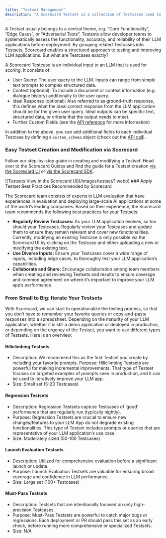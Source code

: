 ```yaml
---
title: "Testset Management"
description: "A Scorecard Testset is a collection of Testcases used to evaluate the performance of an LLM application across a variety of inputs and scenarios."
---
```


A Testset usually belongs to a central theme, e.g. “Core Functionality”, “Edge Cases”, or “Adversarial Tests”. Testsets allow developer teams to systematically assess the functionality, accuracy, and reliability of their LLM applications before deployment. By grouping related Testcases into Testsets, Scorecard enables a structured approach to testing and improving LLM applications. But what are Testcases exactly?

A Scorecard Testcase is an individual input to an LLM that is used for scoring. It consists of:

* User Query: The user query to the LLM. Inputs can range from simple text prompts to complex structured data.
* Context (optional): To include a document or context information (e.g. dialogue history) additionally to the user query.
* Ideal Response (optional): Also referred to as ground-truth response, this defines what the ideal correct response from the LLM application should be for the given user query. Ideal outputs can be specific text, structured data, or criteria that the output needs to meet.
* Further Custom Fields (see the [API reference](/api-reference) for more information)

In addition to the above, you can add additional fields to each individual Testcase by defining a `custom_schema` object (check out the [API call](/api-reference)).

### Easy Testset Creation and Modification via Scorecard

Follow our step-by-step guide in creating and modifying a Testset! Head over to the Scorecard Guides and find the guide for a Testset creation [via the Scorecard UI](/how-to-use-scorecard/guides/create-a-testset/using-the-testset-ui) or [via the Scorecard SDK](/how-to-use-scorecard/guides/create-a-testset/using-the-scorecard-sdk).
<Frame caption="Testsets View in the Scorecard UI">
![Testsets View in the Scorecard UI](/images/testset/1.webp)
</Frame>
### Apply Testset Best Practices Recommended by Scorecard

The Scorecard team consists of experts in LLM evaluation that have experiences in evaluation and deploying large-scale AI applications at some of the world’s leading companies. Based on their experience, the Scorecard team recommends the following best practices for your Testsets:

* **Regularly Review Testcases:** As your LLM application evolves, so too should your Testcases. Regularly review your Testcases and update them to ensure they remain relevant and cover new functionalities. Currently, modifying an existing Testcase is only possible via the Scorecard UI by clicking on the Testcase and either uploading a new or modifying the existing text.
* **Use Diverse Inputs:** Ensure your Testcases cover a wide range of inputs, including edge cases, to thoroughly test your LLM application’s capabilities.
* **Collaborate and Share:** Encourage collaboration among team members when creating and reviewing Testsets and results to ensure coverage and common agreement on where it’s important to improve your LLM app’s performance.

### From Small to Big: Iterate Your Testsets

With Scorecard, we can start to operationalize the testing process, so that you don’t have to remember your favorite queries or copy-and-paste responses into a spreadsheet. Depending on the maturity of your LLM application, whether it is still a demo application or deployed in production, or depending on the urgency of the Testset, you want to use different types of Testsets. Here is an overview:

#### Hillclimbing Testsets

* Description: We recommend this as the first Testset you create by including your favorite prompts. Purpose: Hillclimbing Testsets are powerful for making incremental improvements. That type of Testset focuses on targeted examples of prompts seen in production, and it can be used to iteratively improve your LLM app.
* Size: Small set (5-20 Testcases)

#### Regression Testsets

* Description: Regression Testsets capture Testcases of ‘good’ performance that are regularly run (typically nightly).
* Purpose: Regression Testsets are crucial to ensure new changes/features to your LLM App do not degrade existing functionalities. This type of Testset includes prompts or queries that are representative of your LLM application’s use case.
* Size: Moderately sized (50-100 Testcases)

#### Launch Evaluation Testsets

* Description: Utilized for comprehensive evaluation before a significant launch or update.
* Purpose: Launch Evaluation Testsets are valuable for ensuring broad coverage and confidence in LLM performance.
* Size: Large set (100+ Testcases)

#### Must-Pass Testsets

* Description: Testsets that are intentionally focused on only high-precision Testcases.
* Purpose: Must-Pass Testsets are powerful to catch major bugs or regressions. Each deployment or PR should pass this set as an early check, before running more comprehensive or specialized Testsets.
* Size: N/A

